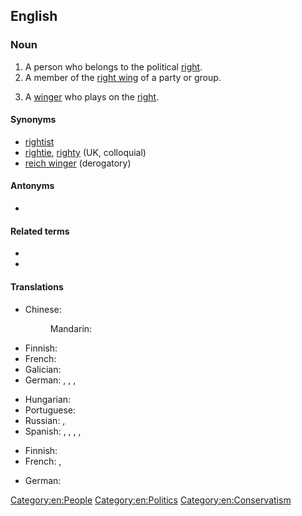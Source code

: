 {{also|rightwinger}}

==English==

===Noun===
{{en-noun}}

# A person who belongs to the political [[right]].
# A member of the [[right wing]] of a party or group.
# {{lb|en|sports}} A [[winger]] who plays on the [[right]].

====Synonyms====
* [[rightist]]
* [[rightie]], [[righty]] (UK, colloquial)
* [[reich winger]] (derogatory)

====Antonyms====
* {{l|en|left-winger}}

====Related terms====
* {{l|en|right wing}}
* {{l|en|right-wing}}

====Translations====
{{trans-top|person who belongs to the political right}}
* Chinese:
*: Mandarin: {{t|cmn|右翼分子|tr=yòuyì fènzi|sc=Hani}}
* Finnish: {{t+|fi|oikeistolainen}}
* French: {{t|fr|[[personne]] [[de]] [[droite]]|f}}
* Galician: {{t+|gl|dereitista|m|f}}
* German: {{t+|de|Rechter|m}}, {{t+|de|Rechte|f}}, {{t+|de|Rechtsaußen|m}}, {{t|de|Person vom rechten Flügel|f}}
{{trans-mid}}
* Hungarian: {{t+|hu|jobboldali}}
* Portuguese: {{t+|pt|direitista}}
* Russian: {{t+|ru|пра́вый|m}}, {{t+|ru|правый|f|alt=пра́вая}}
* Spanish: {{t+|es|derechista|m|f}}, {{t+|es|momio|m}} {{qualifier|colloquial, pejorative, Chile}}, {{t|es|momia|f}} {{qualifier|colloquial, pejorative, rare, Chile}}, {{t|es|(ser) [[de]] [[derecha]]}}, {{t|es|(ser) [[de]] [[derechas]]}}
{{trans-bottom}}

{{trans-top|sports: winger on the right}}
* Finnish: {{t|fi|[[oikean]] [[laidan]] [[pelaaja]]}}
* French: {{t|fr|ailier droit|m}}, {{t|fr|ailière droite|f}}
{{trans-mid}}
* German: {{t+|de|Rechtsaußen|m}}
{{trans-bottom}}

[[Category:en:People]]
[[Category:en:Politics]]
[[Category:en:Conservatism]]